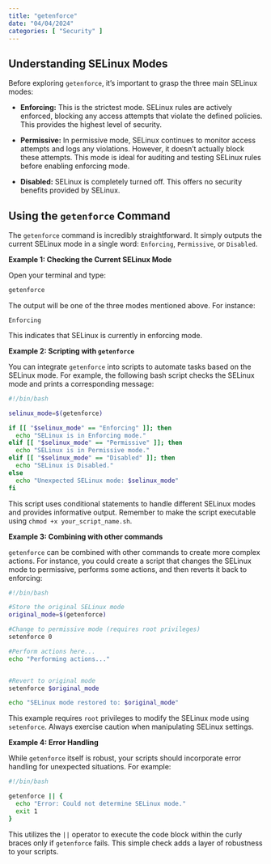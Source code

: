 ```yaml
---
title: "getenforce"
date: "04/04/2024"
categories: [ "Security" ]
---
```

## Understanding SELinux Modes

Before exploring `getenforce`, it's important to grasp the three main SELinux modes:

* **Enforcing:** This is the strictest mode. SELinux rules are actively enforced, blocking any access attempts that violate the defined policies.  This provides the highest level of security.

* **Permissive:** In permissive mode, SELinux continues to monitor access attempts and logs any violations. However, it doesn't actually block these attempts. This mode is ideal for auditing and testing SELinux rules before enabling enforcing mode.

* **Disabled:** SELinux is completely turned off.  This offers no security benefits provided by SELinux.


## Using the `getenforce` Command

The `getenforce` command is incredibly straightforward.  It simply outputs the current SELinux mode in a single word:  `Enforcing`, `Permissive`, or `Disabled`.

**Example 1: Checking the Current SELinux Mode**

Open your terminal and type:

```bash
getenforce
```

The output will be one of the three modes mentioned above.  For instance:

```
Enforcing
```

This indicates that SELinux is currently in enforcing mode.


**Example 2: Scripting with `getenforce`**

You can integrate `getenforce` into scripts to automate tasks based on the SELinux mode. For example, the following bash script checks the SELinux mode and prints a corresponding message:

```bash
#!/bin/bash

selinux_mode=$(getenforce)

if [[ "$selinux_mode" == "Enforcing" ]]; then
  echo "SELinux is in Enforcing mode."
elif [[ "$selinux_mode" == "Permissive" ]]; then
  echo "SELinux is in Permissive mode."
elif [[ "$selinux_mode" == "Disabled" ]]; then
  echo "SELinux is Disabled."
else
  echo "Unexpected SELinux mode: $selinux_mode"
fi
```

This script uses conditional statements to handle different SELinux modes and provides informative output.  Remember to make the script executable using `chmod +x your_script_name.sh`.


**Example 3:  Combining with other commands**

`getenforce` can be combined with other commands to create more complex actions. For instance, you could create a script that changes the SELinux mode to permissive, performs some actions, and then reverts it back to enforcing:


```bash
#!/bin/bash

#Store the original SELinux mode
original_mode=$(getenforce)

#Change to permissive mode (requires root privileges)
setenforce 0

#Perform actions here...
echo "Performing actions..."


#Revert to original mode
setenforce $original_mode

echo "SELinux mode restored to: $original_mode"
```

This example requires `root` privileges to modify the SELinux mode using `setenforce`.  Always exercise caution when manipulating SELinux settings.


**Example 4:  Error Handling**

While `getenforce` itself is robust, your scripts should incorporate error handling for unexpected situations.  For example:

```bash
#!/bin/bash

getenforce || {
  echo "Error: Could not determine SELinux mode."
  exit 1
}
```

This utilizes the `||` operator to execute the code block within the curly braces only if `getenforce` fails.  This simple check adds a layer of robustness to your scripts.

